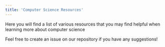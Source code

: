 ```yaml
---
title: 'Computer Science Resources'
---
```


Here you will find a list of various resources that you may find helpful when learning more about computer science

Feel free to create an issue on our repository if you have any suggestions!
